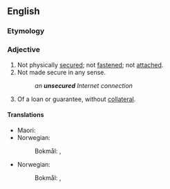 ==English==

===Etymology===
{{prefix|un|secured|lang=en}}

===Adjective===
{{en-adj|-}}

# Not physically [[secured]]; not [[fastened]]; not [[attached]].
# Not made secure in any sense.
#: ''an '''unsecured''' Internet connection''
# Of a loan or guarantee, without [[collateral]].

====Translations====
{{trans-top|not secured}}
* Maori: {{t|mi|mātangatanga}}
* Norwegian:
*: Bokmål: {{t|nb|usikret}}, {{t|nb|usikra}}
{{trans-mid}}
{{trans-bottom}}

{{trans-top|without collateral}}
* Norwegian:
*: Bokmål: {{t|nb|usikret}}, {{t|nb|usikra}}
{{trans-mid}}
{{trans-bottom}}
